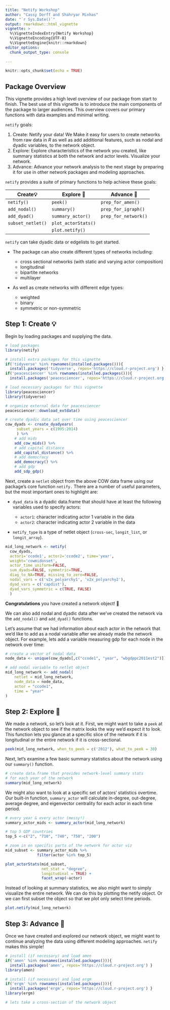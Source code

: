 ```yaml
---
title: "Netify Workshop"
author: "Cassy Dorff and Shahryar Minhas"
date: "`r Sys.Date()`"
output: rmarkdown::html_vignette
vignette: >
  %\VignetteIndexEntry{Netify Workshop}
  %\VignetteEncoding{UTF-8}
  %\VignetteEngine{knitr::rmarkdown}
editor_options:
  chunk_output_type: console
  
---
```


```r
knitr::opts_chunk$set(echo = TRUE)
```

##  Package Overview 

This vignette provides a high level overview of our package from start to finish. The best use of this vignette is to introduce the main components of the package to larger audiences. This overview covers our primary functions with data examples and minimal writing. 

`netify` goals: 

  (1) Create: Netify your data! We Make it easy for users to create networks from raw data in $R$ as well as add additional features, such as nodal and dyadic variables, to the network object.
  (2) Explore: Explore characteristics of the network you created, like summary statistics at both the network and actor levels. Visualize your network.
  (3) Advance:  Advance your network analysis to the next stage by preparing it for use in other network packages and modeling approaches. 
  
`netify` provides a suite of primary functions to help achieve these goals:

| Create💡  | Explore 🔎 | Advance ️🚀|
|---------|---------|---------|
| `netify()`  | `peek()`  | `prep_for_amen()`  |
| `add_nodal()` | `summary()`   | `prep_for_igraph()`  |
| `add_dyad()`  | `summary_actor()`  | `prep_for_network()`  |
| `subset_netlet()`  | `plot_actorStats()`  |   | 
|              |   `plot.netify()`|        |

`netify` can take dyadic data or edgelists to get started. 

- The package can also create different types of networks including:

  - cross sectional networks (with static and varying actor composition)
  - longitudinal 
  - bipartite networks
  - multilayer

- As well as create networks with different edge types:
  - weighted 
  - binary 
  - symmetric or non-symmetric 

## Step 1: Create 💡

Begin by loading packages and supplying the data.


```r
# load packages
library(netify)

# install extra packages for this vignette
if('tidyverse' %in% rownames(installed.packages())){
  install.packages('tidyverse', repos='https://cloud.r-project.org') }
if('peacesciencer' %in% rownames(installed.packages())){
  install.packages('peacesciencer', repos='https://cloud.r-project.org') }

# load necessary packages for this vignette
library(peacesciencer)
library(tidyverse)

# organize external data for peacesciencer
peacesciencer::download_extdata()

# create dyadic data set over time using peacesciencer
cow_dyads <- create_dyadyears( 
     subset_years = c(1995:2014)
     ) %>%
    # add mids
    add_cow_mids() %>%
    # add capital distance
    add_capital_distance() %>%
    # add democracy
    add_democracy() %>%
    # add gdp
    add_sdp_gdp()
```

Next, create a `netlet` object from the above COW data frame using our package's core function `netify.` There are a number of useful parameters, but the most important ones to highlight are:

- `dyad_data` is a dyadic data.frame that should have at least the following variables used to specify actors:

  - `actor1`: character indicating actor 1 variable in the data
  - `actor2`: character indicating actor 2 variable in the data
  
- `netify_type` is a type of netlet object (`cross-sec`, `longit_list`, or `longit_array`).

```r
mid_long_network <- netify(
  cow_dyads,
  actor1='ccode1', actor2='ccode2', time='year',
  weight='cowmidonset', 
  actor_time_uniform=FALSE,
  sum_dyads=FALSE, symmetric=TRUE,
  diag_to_NA=TRUE, missing_to_zero=FALSE,
  nodal_vars = c('v2x_polyarchy1', 'v2x_polyarchy2'),
  dyad_vars = c('capdist'),
  dyad_vars_symmetric = c(TRUE, FALSE)
  )
```

**Congratulations** you have created a network object! 🎉

We can also add nodal and dyadic data after we've created the network via the `add_nodal()` and `add_dyad()` functions. 

Let's assume that we had information about each actor in the network that we'd like to add as a nodal variable after we already made the network object. For example, lets add a variable measuring gdp for each node in the network over time:

```r
# create a vector of nodal data
node_data <- unique(cow_dyads[,c("ccode1", "year", "wbgdppc2011est2")])

# add nodal variable to netlet object
mid_long_network <- add_nodal(
    netlet = mid_long_network,
    node_data = node_data,
    actor = "ccode1",
    time = "year"
)
```

## Step 2: Explore 🔎

We made a network, so let's look at it. First, we might want to take a `peek` at the network object to see if the matrix looks the way we'd expect it to look. This function lets you glance at a specific slice of the network if it is longitudinal or the entire network if it is cross-sectional.

```r
peek(mid_long_network, when_to_peek = c('2012'), what_to_peek = 30)
```

Next, let's examine a few basic summary statistics about the network using our  `summary()` function.

```r
# create data.frame that provides network-level summary stats 
# for each year of the network
summary(mid_long_network)
```

We might also want to look at a specific set of actors' statistics overtime. Our built-in function, `summary_actor` will calculate in-degree, out-degree, average degree, and eigenvector centrality for each actor in each time period.

```r
# every year & every actor (messy!)
summary_actor_mids <- summary_actor(mid_long_network)
```

```r

# top 5 GDP countries
top_5 <-c("2", "710", "740", "750", "200")

# zoom in on specific parts of the network for actor viz
mid_subset <- summary_actor_mids %>%
              filter(actor %in% top_5)

plot_actorStats(mid_subset, 
                net_stat = "degree",
                longitudinal = TRUE) +
                facet_wrap(~actor)
```

Instead of looking at summary statistics, we also might want to simply visualize the entire network. We can do this by plotting the netify object. Or we can first subset the object so that we plot only select time periods.

```r
plot.netify(mid_long_network)
```

## Step 3: Advance 🚀

Once we have created and explored our network object, we might want to continue analyzing the data using different modeling approaches. `netify` makes this simple!

```r
# install (if necessary) and load amen
if('amen' %in% rownames(installed.packages())){
  install.packages('amen', repos='https://cloud.r-project.org') }
library(amen)

# install (if necessary) and load ergm
if('ergm' %in% rownames(installed.packages())){
  install.packages('ergm', repos='https://cloud.r-project.org') }
library(ergm)

# lets take a cross-section of the network object

```


